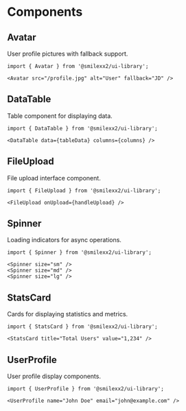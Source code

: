 # Components

## Avatar

User profile pictures with fallback support.

```tsx
import { Avatar } from '@smilexx2/ui-library';

<Avatar src="/profile.jpg" alt="User" fallback="JD" />
```

## DataTable

Table component for displaying data.

```tsx
import { DataTable } from '@smilexx2/ui-library';

<DataTable data={tableData} columns={columns} />
```

## FileUpload

File upload interface component.

```tsx
import { FileUpload } from '@smilexx2/ui-library';

<FileUpload onUpload={handleUpload} />
```

## Spinner

Loading indicators for async operations.

```tsx
import { Spinner } from '@smilexx2/ui-library';

<Spinner size="sm" />
<Spinner size="md" />
<Spinner size="lg" />
```

## StatsCard

Cards for displaying statistics and metrics.

```tsx
import { StatsCard } from '@smilexx2/ui-library';

<StatsCard title="Total Users" value="1,234" />
```

## UserProfile

User profile display components.

```tsx
import { UserProfile } from '@smilexx2/ui-library';

<UserProfile name="John Doe" email="john@example.com" />
```